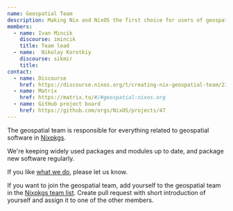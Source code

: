 ```yaml
---
name: Geospatial Team
description: Making Nix and NixOS the first choice for users of geospatial software
members:
  - name: Ivan Mincik
    discourse: imincik
    title: Team lead
  - name:  Nikolay Korotkiy
    discourse: sikmir
    title:
contact:
  - name: Discourse
    href: https://discourse.nixos.org/t/creating-nix-geospatial-team/23454/9
  - name: Matrix
    href: https://matrix.to/#/#geospatial:nixos.org
  - name: GitHub project board
    href: https://github.com/orgs/NixOS/projects/47
---
```


The geospatial team is responsible for everything related to geospatial software in [Nixpkgs](https://github.com/NixOS/nixpkgs).

We're keeping widely used packages and modules up to date, and package new software regularly.

If you like [what we do](https://github.com/orgs/NixOS/projects/47/views/5?filterQuery=status%3A%22%E2%9C%85+Done%22), please let us know.

If you want to join the geospatial team, add yourself to the geospatial team in the [Nixpkgs team list](https://github.com/NixOS/nixpkgs/blob/master/maintainers/team-list.nix).
Create pull request with short introduction of yourself and assign it to one of the other members.
